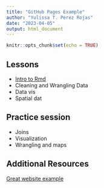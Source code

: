 ```yaml
---
title: "GitHub Pages Example"
author: "Yulissa T. Perez Rojas"
date: "2023-04-05"
output: html_document
---
```


```r
knitr::opts_chunk$set(echo = TRUE)
```

## Lessons
- [Intro to Rmd](intro-to-rmarkdown.html)
- Cleaning and Wrangling Data
- Data vis
- Spatial dat


## Practice session
- Joins
- Visualization
- Wrangling and maps

## Additional Resources
[Great website example]()
